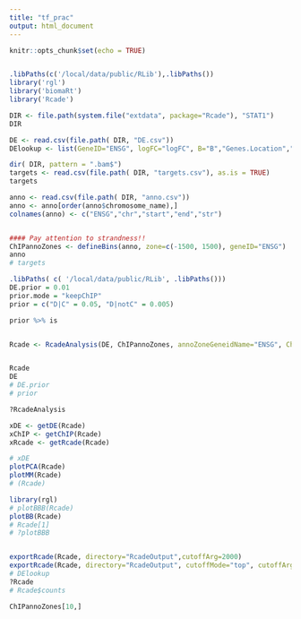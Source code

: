 ```yaml
---
title: "tf_prac"
output: html_document
---
```


```r
knitr::opts_chunk$set(echo = TRUE)


.libPaths(c('/local/data/public/RLib'),.libPaths())
library('rgl')
library('biomaRt')
library('Rcade')
```



```r
DIR <- file.path(system.file("extdata", package="Rcade"), "STAT1")
DIR

DE <- read.csv(file.path( DIR, "DE.csv"))
DElookup <- list(GeneID="ENSG", logFC="logFC", B="B","Genes.Location","Symbol")
```


```r
dir( DIR, pattern = ".bam$")
targets <- read.csv(file.path( DIR, "targets.csv"), as.is = TRUE)
targets

anno <- read.csv(file.path( DIR, "anno.csv"))
anno <- anno[order(anno$chromosome_name),]
colnames(anno) <- c("ENSG","chr","start","end","str")


#### Pay attention to strandness!!
ChIPannoZones <- defineBins(anno, zone=c(-1500, 1500), geneID="ENSG")
anno
# targets
```


```r
.libPaths( c( '/local/data/public/RLib', .libPaths()))
DE.prior = 0.01
prior.mode = "keepChIP"
prior = c("D|C" = 0.05, "D|notC" = 0.005)

prior %>% is


Rcade <- RcadeAnalysis(DE, ChIPannoZones, annoZoneGeneidName="ENSG", ChIPtargets=targets, ChIPfileDir = DIR, DE.prior=DE.prior, prior.mode=prior.mode, prior=prior,DElookup=DElookup)


Rcade
DE
# DE.prior
# prior
```
```r
?RcadeAnalysis
```

```r
xDE <- getDE(Rcade)
xChIP <- getChIP(Rcade)
xRcade <- getRcade(Rcade)

# xDE
plotPCA(Rcade)
plotMM(Rcade)
# (Rcade)
```
```r
library(rgl)
# plotBBB(Rcade)
plotBB(Rcade)
# Rcade[1]
# ?plotBBB


exportRcade(Rcade, directory="RcadeOutput",cutoffArg=2000)
exportRcade(Rcade, directory="RcadeOutput", cutoffMode="top", cutoffArg = 1000, justGeneID=FALSE,removeDuplicates="beforeCutoff")
# DElookup
?Rcade
# Rcade$counts
```


```r
ChIPannoZones[10,]
```